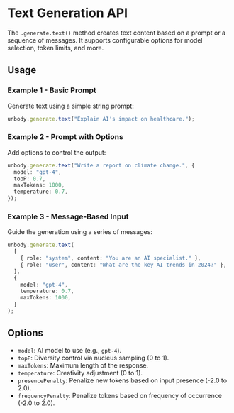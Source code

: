 # Text Generation API

The `.generate.text()` method creates text content based on a prompt or a sequence of messages. It supports configurable options for model selection, token limits, and more.

## Usage

### Example 1 - Basic Prompt
Generate text using a simple string prompt:
```typescript
unbody.generate.text("Explain AI's impact on healthcare.");
```

### Example 2 - Prompt with Options
Add options to control the output:
```typescript
unbody.generate.text("Write a report on climate change.", {
  model: "gpt-4",
  topP: 0.7,
  maxTokens: 1000,
  temperature: 0.7,
});
```

### Example 3 - Message-Based Input
Guide the generation using a series of messages:
```typescript
unbody.generate.text(
  [
    { role: "system", content: "You are an AI specialist." },
    { role: "user", content: "What are the key AI trends in 2024?" },
  ],
  {
    model: "gpt-4",
    temperature: 0.7,
    maxTokens: 1000,
  }
);
```

## Options
- `model`: AI model to use (e.g., `gpt-4`).
- `topP`: Diversity control via nucleus sampling (0 to 1).
- `maxTokens`: Maximum length of the response.
- `temperature`: Creativity adjustment (0 to 1).
- `presencePenalty`: Penalize new tokens based on input presence (-2.0 to 2.0).
- `frequencyPenalty`: Penalize tokens based on frequency of occurrence (-2.0 to 2.0).

